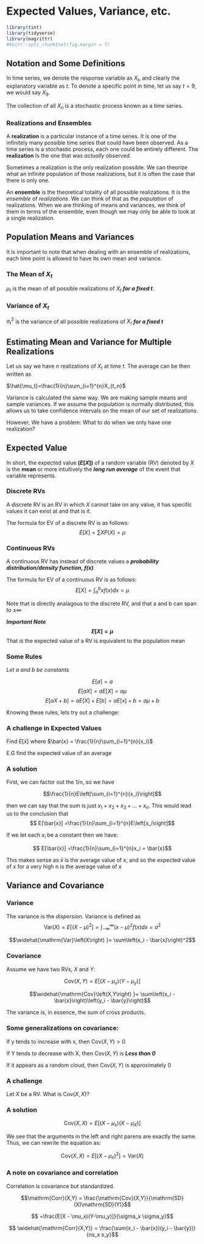 # Expected Values, Variance, etc.

```r
library(tint)
library(tidyverse)
library(magrittr)
#knitr::opts_chunk$set(fig.margin = T)
```

## Notation and Some Definitions 

In time series, we denote the response variable as $X_t$, and clearly the explanatory variable as $t$. 
To denote a specific point in time, let us say $t = 9$, we would say $X_9$.

The collection of all $X_n$ is a stochastic process known as a time series.

### Realizations and Ensembles 

A **realization** is a particular instance of a time series. It is one of the infinitely many possible time series that could have been observed. As a time series is a stochastic process, each one could be entirely different. The **realization** Is the one that was *actually* observed.

Sometimes a realization is the only realization possible. We can theorize what an infinite population of those realizations, but it is often the case that there is only one.

An **ensemble** is the theoretical totality of all possible realizations. It is the *ensemble* of *realizations*. We can think of that as the *population* of realizations. When we are thinking of means and variances, we think of them in terms of the ensemble, even though we may only be able to look at a single realization.

## Population Means and Variances 

It is important to note that when dealing with an ensemble of realizations, each time point is allowed to have its own mean and variance.

### The Mean of $X_t$ 

$\mu_t$ is the mean of all possible realizations of $X_t$ ***for a fixed t***.


### Variance of $X_t$ 

${\sigma_t}^{2}$ is the variance of all possible realizations of $X_t$ ***for a fixed t***

## Estimating Mean and Variance for Multiple Realizations 


Let us say we have $n$ realizations of $X_t$ at time $t$. The average can be then written as

$\hat{\mu_t}=\frac{1}{n}\sum_{i=1}^{n}X_{t_n}$

Variance is calculated the same way. We are making sample means and sample variances. 
If we assume the population is normally distributed, this allows us to take confidence intervals on the mean of our set of realizations.

However, We have a problem: What to do when we only have one realization?

## Expected Value

In short, the expected value **$(E[X])$** of a random variable (RV) denoted by $X$ is the **mean** or more intuitively the ***long run average*** of the event that variable represents.

### Discrete RVs

A discrete RV is an RV in which $X$ cannot take on any value, it has specific values it can exist at and that is it.

The formula for EV of a discrete RV is as follows:
$$E\left[X\right] = \sum X P\left(X\right) = \mu$$

### Continuous RVs

A continuous RV has instead of discrete values a ***probability distribution/density function, $f(x)$***.

The formula for EV of a continuous RV is as follows:
$$E\left[X\right] = \int_{a}^{b} xf\left(x\right)dx = \mu$$

Note that is directly analagous to the discrete RV, and that a and b can span to $\pm\infty$


***Important Note***
**$$E\left[X\right] = \mu$$**
That is the expected value of a RV is equivalent to the population mean

### Some Rules

*Let a and b be constants*

$$E\left[a\right] = a$$ 
$$E[aX] = aE[X] = a\mu$$
$$E[aX + b] = aE[X] + E[b] = aE[x] + b = a\mu+b$$

Knowing these rules, lets try out a challenge:


### A challenge in Expected Values

Find $E[\bar{x}]$ where $\bar{x} = \frac{1}{n}\sum_{i=1}^{n}{x_i}$

E.G find the expected value of an average

### A solution

First, we can factor out the 1/n, so we have

$$\frac{1}{n}E\left[\sum_{i=1}^{n}{x_i}\right]$$

then we can say that the sum is just $x_1+x_2+x_3+ ... + x_n$. This would lead us to the conclusion that
$$ E[\bar{x}] =\frac{1}{n}\sum_{i=1}^{n}E\left[x_i\right]$$

If we let each $x_i$ be a constant then we have:

$$ E[\bar{x}] =\frac{1}{n}\sum_{i=1}^{n}x_i = \bar{x}$$

This makes sense as $\bar{x}$ is the average value of x, and so the expected value of x for a very high n is the average value of x


## Variance and Covariance

### Variance

The variance is the *dispersion*. Variance is defined as
$$\mathrm{Var}\left(X\right) = E \left[\left(X-\mu\right)^2\right] = \int_{-\infty}^{\infty} \left(x - \mu\right)^{2}f\left(x\right)dx = \sigma^2$$

$$\widehat{\mathrm{Var}\left(X\right) }= \sum\left(x_i - \bar{x}\right)^2$$

### Covariance

Assume we have two RVs, $X$ and $Y$:

$$\mathrm{Cov}(X,Y) = E\left[\left(X - \mu_x\right)\left(Y - \mu_y\right)\right]$$


$$\widehat{\mathrm{Cov}\left(X,Y\right) }= \sum\left(x_i - \bar{x}\right)\left(y_i - \bar{y}\right)$$

The variance is, in essence, the sum of cross products.

### Some generalizations on covariance:

If y tends to increase with x, then $\mathrm{Cov}(X,Y)>0$


If Y tends to decrease with X, then $\mathrm{Cov}(X,Y)$ is ***Less than 0***

If it appears as a random cloud, then $\mathrm{Cov}(X,Y)$ is approximately 0

### A challenge

Let $X$ be a RV. What is $\mathrm{Cov}(X,X)$?

### A solution

$$\mathrm{Cov}(X,X) = E\left[\left(X - \mu_x\right)\left(X - \mu_X\right)\right]$$

We see that the arguments in the left and right parens are exactly the same. Thus, we can rewrite the equation as:

$$\mathrm{Cov}(X,X) = E \left[\left(X - \mu_x\right)^2\right] = \mathrm{Var}(X) $$


### A note on covariance and correlation

Correlation is covariance but standardized.

$$\mathrm{Corr}(X,Y) = \frac{\mathrm{Cov}(X,Y)}{\mathrm{SD}(X)\mathrm{SD}(Y)}$$

$$ =\frac{E[X - \mu_x)(Y-\mu_y)]}{\sigma_x \sigma_y}$$

$$ \widehat{\mathrm{Corr}(X,Y)} = \frac{\sum(x_i - \bar{x})(y_i - \bar{y})}{ns_x s_y}$$


